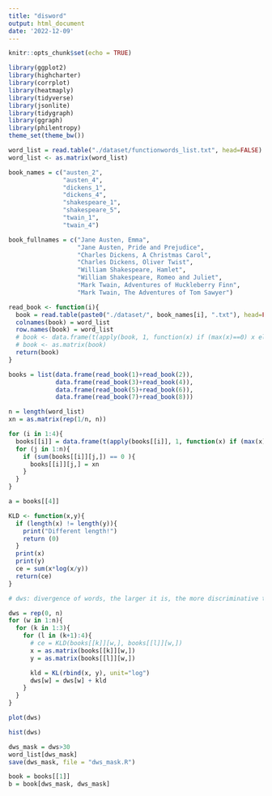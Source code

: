 ```yaml
---
title: "disword"
output: html_document
date: '2022-12-09'
---
```


```r
knitr::opts_chunk$set(echo = TRUE)
```

```r
library(ggplot2)
library(highcharter)
library(corrplot)
library(heatmaply)
library(tidyverse)
library(jsonlite)
library(tidygraph)
library(ggraph)
library(philentropy)
theme_set(theme_bw())
```

```r
word_list = read.table("./dataset/functionwords_list.txt", head=FALSE)
word_list <- as.matrix(word_list)
```

```r
book_names = c("austen_2", 
               "austen_4", 
               "dickens_1", 
               "dickens_4",
               "shakespeare_1",
               "shakespeare_5",
               "twain_1",
               "twain_4")

book_fullnames = c("Jane Austen, Emma",
                   "Jane Austen, Pride and Prejudice",
                   "Charles Dickens, A Christmas Carol",
                   "Charles Dickens, Oliver Twist",
                   "William Shakespeare, Hamlet",
                   "William Shakespeare, Romeo and Juliet",
                   "Mark Twain, Adventures of Huckleberry Finn",
                   "Mark Twain, The Adventures of Tom Sawyer")
```

```r
read_book <- function(i){
  book = read.table(paste0("./dataset/", book_names[i], ".txt"), head=FALSE)
  colnames(book) = word_list
  row.names(book) = word_list
  # book <- data.frame(t(apply(book, 1, function(x) if (max(x)==0) x else x/sum(x))))
  # book <- as.matrix(book)
  return(book)
}
```

```r
books = list(data.frame(read_book(1)+read_book(2)),
             data.frame(read_book(3)+read_book(4)),
             data.frame(read_book(5)+read_book(6)),
             data.frame(read_book(7)+read_book(8)))

n = length(word_list)
xn = as.matrix(rep(1/n, n))

for (i in 1:4){
  books[[i]] = data.frame(t(apply(books[[i]], 1, function(x) if (max(x)==0) x else x/sum(x))))
  for (j in 1:n){
    if (sum(books[[i]][j,]) == 0 ){
      books[[i]][j,] = xn
    }
  }
}
```


```r
a = books[[4]]
```


```r
KLD <- function(x,y){
  if (length(x) != length(y)){
    print("Different length!")
    return (0)
  }
  print(x)
  print(y)
  ce = sum(x*log(x/y))
  return(ce)
}
```


```r
# dws: divergence of words, the larger it is, the more discriminative the word is in distinguish authors

dws = rep(0, n)
for (w in 1:n){
  for (k in 1:3){
    for (l in (k+1):4){
      # ce = KLD(books[[k]][w,], books[[l]][w,])
      x = as.matrix(books[[k]][w,])
      y = as.matrix(books[[l]][w,])

      kld = KL(rbind(x, y), unit="log")
      dws[w] = dws[w] + kld
    }
  }
}
```

```r
plot(dws)
```
```r
hist(dws)
```



```r
dws_mask = dws>30
word_list[dws_mask]
save(dws_mask, file = "dws_mask.R")
```

```r
book = books[[1]]
b = book[dws_mask, dws_mask]
```


